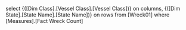 select {([Dim Class].[Vessel Class].[Vessel Class])} on columns,
{([Dim State].[State Name].[State Name])} on rows
from [Wreck01]
where [Measures].[Fact Wreck Count]